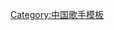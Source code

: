 {{Navbox musical artist
| name       = 张靓颖
| title      = [[张靓颖]]
| state = {{{state|autocollapse}}}
| listclass = hlist
| background = solo_singer

| group1     = 录音室专辑
| list1      =
* [[The One (张靓颖专辑)|The One]]（2006年）
* [[Update (张靓颖专辑)|Update]]（2007年）
* [[张靓颖@音乐]]（2009年）
* [[我相信 (张靓颖专辑)|我相信]]（2010年）
* [[改变 (张靓颖专辑)|改变]]（2011年）
* [[第七感 (张靓颖专辑)|第七感]]（2014年）
* [[Past Progressive]]（2019年）

| group2     = 迷你专辑
| list2      =
* [[Jane爱]]（2006年）
* [[Dear Jane (张靓颖EP)|Dear Jane]]（2007年）
* [[感谢 (张靓颖EP)|感謝]]（2013年）

| group3     = 现场专辑
| list3      =
* [[倾听 张靓颖]]（2012年）
}}<noinclude>
{{collapsible option}}
[[Category:中国歌手模板]]
</noinclude>